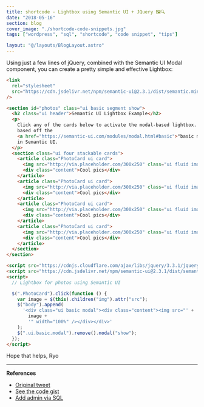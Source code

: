 ```yaml
---
title: shortcode - Lightbox using Semantic UI + JQuery 🖼🔍
date: "2018-05-16"
section: blog
cover_image: "./shortcode-code-snippets.jpg"
tags: ["wordpress", "sql", "shortcode", "code snippet", "tips"]

layout: "@/layouts/BlogLayout.astro"
---
```


Using just a few lines of jQuery, combined with the Semantic UI Modal component, you can create a pretty simple and effective Lightbox:

```html
<link
  rel="stylesheet"
  src="https://cdn.jsdelivr.net/npm/semantic-ui@2.3.1/dist/semantic.min.css"
/>

<section id="photos" class="ui basic segment show">
  <h2 class="ui header">Semantic UI Lightbox Example</h2>
  <p>
    Click any of the cards below to activate the modal-based lightbox. It's
    based off the
    <a href="https://semantic-ui.com/modules/modal.html#basic">"basic modal"</a>
    in Semantic UI.
  </p>
  <section class="ui four stackable cards">
    <article class="PhotoCard ui card">
      <img src="http://via.placeholder.com/300x250" class="ui fluid image" />
      <div class="content">Cool pics</div>
    </article>
    <article class="PhotoCard ui card">
      <img src="http://via.placeholder.com/300x250" class="ui fluid image" />
      <div class="content">Cool pics</div>
    </article>
    <article class="PhotoCard ui card">
      <img src="http://via.placeholder.com/300x250" class="ui fluid image" />
      <div class="content">Cool pics</div>
    </article>
    <article class="PhotoCard ui card">
      <img src="http://via.placeholder.com/300x250" class="ui fluid image" />
      <div class="content">Cool pics</div>
    </article>
  </section>
</section>

<script src="https://cdnjs.cloudflare.com/ajax/libs/jquery/3.3.1/jquery.js" />
<script src="https://cdn.jsdelivr.net/npm/semantic-ui@2.3.1/dist/semantic.min.js" />
<script>
  // Lightbox for photos using Semantic UI

  $(".PhotoCard").click(function () {
    var image = $(this).children("img").attr("src");
    $("body").append(
      '<div class="ui basic modal"><div class="content"><img src="' +
        image +
        '" width="100%" /></div></div>'
    );
    $(".ui.basic.modal").remove().modal("show");
  });
</script>
```

Hope that helps,
Ryo

---

**References**

- [Original tweet](https://twitter.com/whoisryosuke/status/1013615808948285441)
- [See the code gist](https://gist.github.com/whoisryosuke/9c49aed1a0b759731f0bc019ec903975)
- [Add admin via SQL](https://www.inmotionhosting.com/support/edu/wordpress/333-add-admin-via-mysql)
